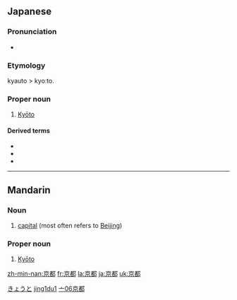 ==Japanese==
{{ja-kanjitab|京|都|}}

===Pronunciation===
* {{IPA|[kjoːto]|lang=ja}}

===Etymology===

kyauto > kyoːto.

===Proper noun===
{{ja-pos|k|proper|hira=きょうと|hhira=きやうと|rom=kyōto}}

# [[Kyōto]]

====Derived terms====
* {{term|京阪||[[Kyōto]] and [[Ōsaka]]|tr=[[けいはん]], [[keihan]]|sc=Jpan|lang=ja}}
* {{term|京阪奈||[[Kyōto]], [[Ōsaka]], and [[Nara]]|tr=[[けいはんな]], [[keihanna]]|sc=Jpan|lang=ja}}
* {{term|京阪神||[[Kyōto]], [[Ōsaka]], and [[Kōbe]]|tr=[[けいはんしん]], [[keihanshin]]|sc=Jpan|lang=ja}}

[[Category:ja:Cities|きょうと]]

----

==Mandarin==
{{zh-hanzi|[[京]][[都]]}}

===Noun===
{{cmn-noun|ts|pin=jīngdū|pint=jing1du1|rs=亠06}}

# [[capital]] (most often refers to [[Beijing]])

===Proper noun===
{{cmn-proper|ts|pin=Jīngdū|pint=jing1du1|rs=亠06}}

# [[Kyōto]]

[[Category:zh-cn:Cities|jing1du1]]
[[Category:zh-tw:Cities|亠06京都]]

[[zh-min-nan:京都]]
[[fr:京都]]
[[la:京都]]
[[ja:京都]]
[[uk:京都]]